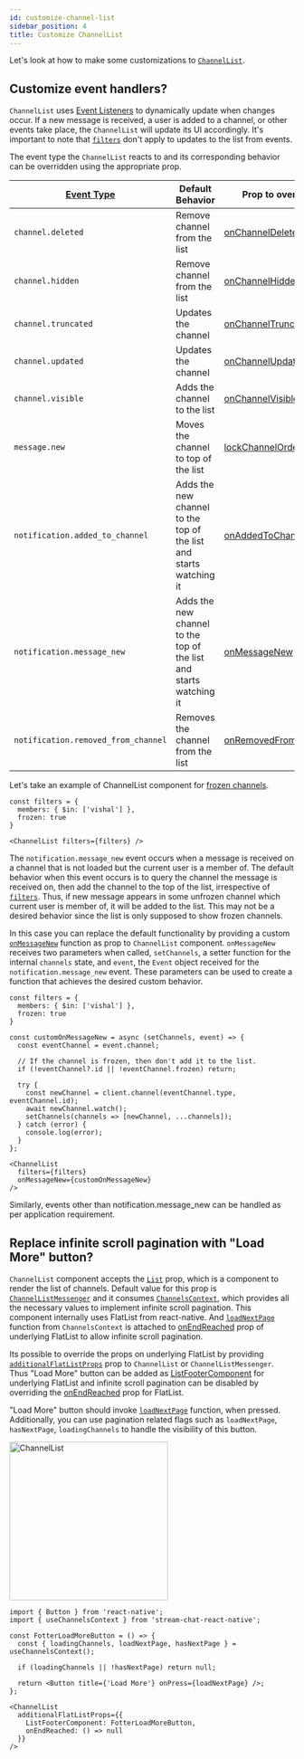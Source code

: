 ```yaml
---
id: customize-channel-list
sidebar_position: 4
title: Customize ChannelList
---
```



Let's look at how to make some customizations to [`ChannelList`](../core-components/channel_list.mdx).

## Customize event handlers?

`ChannelList` uses [Event Listeners](https://getstream.io/chat/docs/javascript/event_listening/?language=javascript) to dynamically update when changes occur.
If a new message is received, a user is added to a channel, or other events take place, the `ChannelList` will update its UI accordingly.
It's important to note that [`filters`](../core-components/channel_list.mdx#filters) don't apply to updates to the list from events.

The event type the `ChannelList` reacts to and its corresponding behavior can be overridden using the appropriate prop.

| [Event Type](https://getstream.io/chat/docs/javascript/event_object/?language=javascript) | Default Behavior | Prop to override |
| - | - | - |
| `channel.deleted` | Remove channel from the list | [onChannelDeleted](../core-components/channel_list.mdx#onchanneldeleted) |
| `channel.hidden` | Remove channel from the list | [onChannelHidden](../core-components/channel_list.mdx#onchannelhidden) |
| `channel.truncated` | Updates the channel | [onChannelTruncated](../core-components/channel_list.mdx#onchanneltruncated) |
| `channel.updated` | Updates the channel | [onChannelUpdated](../core-components/channel_list.mdx#onchannelupdated) |
| `channel.visible` | Adds the channel to the list | [onChannelVisible](../core-components/channel_list.mdx#onchannelvisible) |
| `message.new` | Moves the channel to top of the list | [lockChannelOrder](../core-components/channel_list.mdx#lockchannelorder) |
| `notification.added_to_channel` | Adds the new channel to the top of the list and starts watching it | [onAddedToChannel](../core-components/channel_list.mdx#onaddedtochannel) |
| `notification.message_new` | Adds the new channel to the top of the list and starts watching it | [onMessageNew](../core-components/channel_list.mdx#onmessagenew) |
| `notification.removed_from_channel` | Removes the channel from the list | [onRemovedFromChannel](../core-components/channel_list.mdx#onremovedfromchannel) |

Let's take an example of ChannelList component for [frozen channels](https://getstream.io/chat/docs/javascript/freezing_channels/).

```tsx
const filters = {
  members: { $in: ['vishal'] },
  frozen: true
}

<ChannelList filters={filters} />
```

The `notification.message_new` event occurs when a message is received on a channel that is not loaded but the current user is a member of.
The default behavior when this event occurs is to query the channel the message is received on, then add the channel to the top of the list, irrespective of [`filters`](../core-components/channel_list.mdx#filters).
Thus, if new message appears in some unfrozen channel which current user is member of, it will be added to the list.
This may not be a desired behavior since the list is only supposed to show frozen channels.

In this case you can replace the default functionality by providing a custom [`onMessageNew`](../core-components/channel_list.mdx#onmessagenew) function as prop to `ChannelList` component.
`onMessageNew` receives two parameters when called, `setChannels`, a setter function for the internal `channels` state, and `event`, the `Event` object received for the `notification.message_new` event.
These parameters can be used to create a function that achieves the desired custom behavior.

```tsx {6-19,23}
const filters = {
  members: { $in: ['vishal'] },
  frozen: true
}

const customOnMessageNew = async (setChannels, event) => {
  const eventChannel = event.channel;

  // If the channel is frozen, then don't add it to the list.
  if (!eventChannel?.id || !eventChannel.frozen) return;

  try {
    const newChannel = client.channel(eventChannel.type, eventChannel.id);
    await newChannel.watch();
    setChannels(channels => [newChannel, ...channels]);
  } catch (error) {
    console.log(error);
  }
};

<ChannelList
  filters={filters}
  onMessageNew={customOnMessageNew}
/>
```

Similarly, events other than notification.message_new can be handled as per application requirement.

## Replace infinite scroll pagination with "Load More" button?

<div style={{ display: 'flex', justifyContent: 'space-between' }}>
<div>

`ChannelList` component accepts the [`List`](../core-components/channel_list.mdx#list) prop, which is a component to render the list of channels.
Default value for this prop is [`ChannelListMessenger`](../ui-components/channel_list_messenger.mdx) and it consumes [`ChannelsContext`](../contexts/channels_context.mdx), which provides all the necessary values to implement infinite scroll pagination.
This component internally uses FlatList from react-native. And [`loadNextPage`](../contexts/channels_context.mdx#loadnextpage) function
from `ChannelsContext` is attached to [onEndReached](https://reactnative.dev/docs/flatlist#onendreached) prop of underlying FlatList to allow infinite scroll pagination.

Its possible to override the props on underlying FlatList by providing [`additionalFlatListProps`](../core-components/channel_list.mdx#additionalflatlistprops) prop to `ChannelList` or `ChannelListMessenger`.
Thus "Load More" button can be added as [ListFooterComponent](https://reactnative.dev/docs/flatlist#listfootercomponent) for underlying FlatList and infinite scroll pagination can be disabled by overriding
the [onEndReached](https://reactnative.dev/docs/flatlist#onendreached) prop for FlatList.

"Load More" button should invoke [`loadNextPage`](../contexts/channels_context.mdx#loadnextpage) function, when pressed.
Additionally, you can use pagination related flags such as `loadNextPage`, `hasNextPage`, `loadingChannels` to handle the visibility of this button.

</div>
<img src={loadMoreButton} alt="ChannelList" width="280" style={{ objectFit: 'contain', paddingBottom: '8px', paddingLeft: '8px' }} />
</div>

```tsx
import { Button } from 'react-native';
import { useChannelsContext } from 'stream-chat-react-native';

const FotterLoadMoreButton = () => {
  const { loadingChannels, loadNextPage, hasNextPage } = useChannelsContext();

  if (loadingChannels || !hasNextPage) return null;

  return <Button title={'Load More'} onPress={loadNextPage} />;
};

<ChannelList 
  additionalFlatListProps={{
    ListFooterComponent: FotterLoadMoreButton,
    onEndReached: () => null
  }}
/>
```
